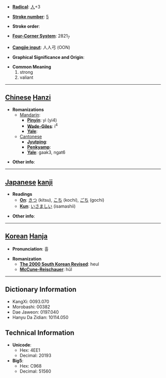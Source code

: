 * '''[[Wiktionary:Chinese radical index| Radical]]''': [[Wiktionary:Chinese radical index 人|人]]+3

* '''[[Wiktionary:Chinese total strokes index|Stroke number]]''': [[Wiktionary:Chinese total strokes index 5|5]]

* '''Stroke order''': 

* '''[[Wiktionary:Chinese four corner index|Four-Corner System]]''': 2821<sub>7</sub>

* '''[[Wiktionary:Chinese Cangjie index|Cangjie input]]''': 人人弓 (OON)

* '''Graphical Significance and Origin''': 

* '''Common Meaning'''
*#strong
*# valiant


----

== [[Chinese]] [[Hanzi]] ==

* '''Romanizations'''
** [[Mandarin]]:
*** '''[[Pinyin]]''': yì (yi4)
*** '''[[Wade-Giles]]''': i<sup>4</sup>
*** '''[[Yale]]''': 
**[[Cantonese]]
***'''[[Jyutping]]''':
***'''[[Penkyamp]]''': 
***'''[[Yale]]''': gaak3, ngat6

* '''Other info''': 

----

== [[Japanese]] [[kanji]] ==

* '''Readings'''
** '''[[On]]''': [[きつ]] (kitsu), [[こち]] (kochi), [[ごち]] (gochi)
** '''[[Kun]]''': [[いさましい]] (isamashii)

* '''Other info''':  

----

== [[Korean]] [[Hanja]] ==

* '''Pronunciation''': 흘

* '''Romanization'''
** '''[[The 2000 South Korean Revised Romanization|The 2000 South Korean Revised]]''': heul
** '''[[McCune-Reischauer]]''': hŭl

----

== Dictionary Information ==

* KangXi: 0093.070
* Morobashi: 00382
* Dae Jaweon: 0197.040
* Hanyu Da Zidian: 10114.050

== Technical Information ==

* '''Unicode''':
** Hex: 4EE1
** Decimal: 20193
* '''Big5''':
** Hex: C968
** Decimal: 51560
